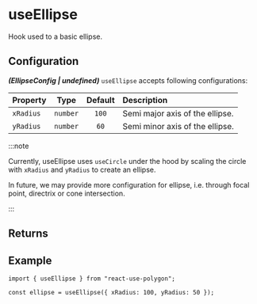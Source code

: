 ---
---


# useEllipse

Hook used to a basic ellipse.

<SimpleUseEllipse />

## Configuration

**_(EllipseConfig | undefined)_** `useEllipse` accepts following configurations:

| Property  |   Type   | Default | Description                     |
| :-------- | :------: | :-----: | :------------------------------ |
| `xRadius` | `number` |  `100`  | Semi major axis of the ellipse. |
| `yRadius` | `number` |  `60`   | Semi minor axis of the ellipse. |

<PrimitiveConfig />

:::note

Currently, useEllipse uses `useCircle` under the hood by scaling the circle with `xRadius` and `yRadius` to create an ellipse.

In future, we may provide more configuration for ellipse, i.e. through focal point, directrix or cone intersection.

:::

## Returns

<PrimitiveReturns configType="EllipseConfig" />

## Example

```tsx
import { useEllipse } from "react-use-polygon";

const ellipse = useEllipse({ xRadius: 100, yRadius: 50 });
```
